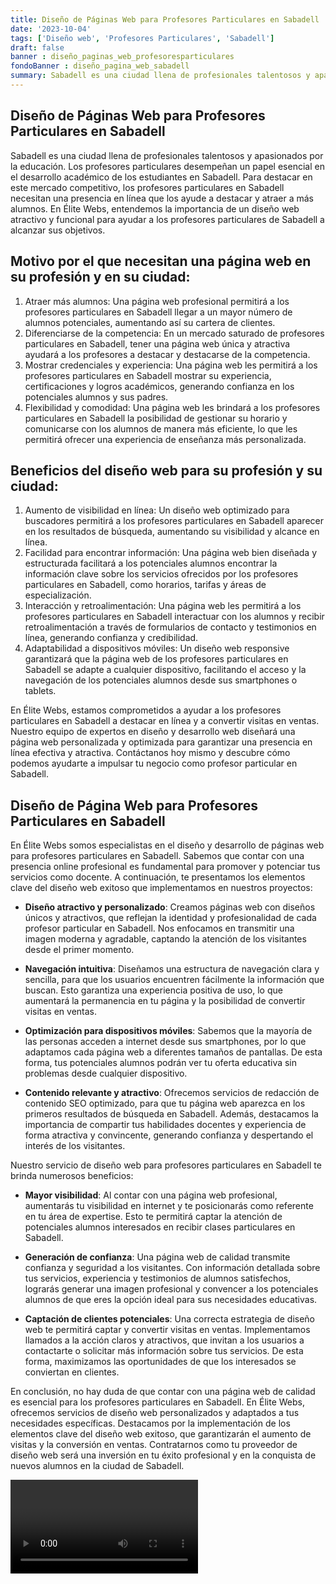 ```yaml
---
title: Diseño de Páginas Web para Profesores Particulares en Sabadell
date: '2023-10-04'
tags: ['Diseño web', 'Profesores Particulares', 'Sabadell']
draft: false
banner : diseño_paginas_web_profesoresparticulares
fondoBanner : diseño_pagina_web_sabadell
summary: Sabadell es una ciudad llena de profesionales talentosos y apasionados por la educación. Los profesores particulares desempeñan un papel esencial en el desarrollo académico de los estudiantes en Sabadell. Para destacar en este mercado competitivo, los profesores particulares en Sabadell necesitan una presencia en línea que los ayude a destacar y atraer a más alumnos. En Élite Webs, entendemos la importancia de un diseño web atractivo y funcional para ayudar a los profesores particulares de Sabadell a alcanzar sus objetivos.
---
```


## Diseño de Páginas Web para Profesores Particulares en Sabadell

Sabadell es una ciudad llena de profesionales talentosos y apasionados por la educación. Los profesores particulares desempeñan un papel esencial en el desarrollo académico de los estudiantes en Sabadell. Para destacar en este mercado competitivo, los profesores particulares en Sabadell necesitan una presencia en línea que los ayude a destacar y atraer a más alumnos. En Élite Webs, entendemos la importancia de un diseño web atractivo y funcional para ayudar a los profesores particulares de Sabadell a alcanzar sus objetivos.

## Motivo por el que necesitan una página web en su profesión y en su ciudad:

1. Atraer más alumnos: Una página web profesional permitirá a los profesores particulares en Sabadell llegar a un mayor número de alumnos potenciales, aumentando así su cartera de clientes.
2. Diferenciarse de la competencia: En un mercado saturado de profesores particulares en Sabadell, tener una página web única y atractiva ayudará a los profesores a destacar y destacarse de la competencia.
3. Mostrar credenciales y experiencia: Una página web les permitirá a los profesores particulares en Sabadell mostrar su experiencia, certificaciones y logros académicos, generando confianza en los potenciales alumnos y sus padres.
4. Flexibilidad y comodidad: Una página web les brindará a los profesores particulares en Sabadell la posibilidad de gestionar su horario y comunicarse con los alumnos de manera más eficiente, lo que les permitirá ofrecer una experiencia de enseñanza más personalizada.

## Beneficios del diseño web para su profesión y su ciudad:

1. Aumento de visibilidad en línea: Un diseño web optimizado para buscadores permitirá a los profesores particulares en Sabadell aparecer en los resultados de búsqueda, aumentando su visibilidad y alcance en línea.
2. Facilidad para encontrar información: Una página web bien diseñada y estructurada facilitará a los potenciales alumnos encontrar la información clave sobre los servicios ofrecidos por los profesores particulares en Sabadell, como horarios, tarifas y áreas de especialización.
3. Interacción y retroalimentación: Una página web les permitirá a los profesores particulares en Sabadell interactuar con los alumnos y recibir retroalimentación a través de formularios de contacto y testimonios en línea, generando confianza y credibilidad.
4. Adaptabilidad a dispositivos móviles: Un diseño web responsive garantizará que la página web de los profesores particulares en Sabadell se adapte a cualquier dispositivo, facilitando el acceso y la navegación de los potenciales alumnos desde sus smartphones o tablets.

En Élite Webs, estamos comprometidos a ayudar a los profesores particulares en Sabadell a destacar en línea y a convertir visitas en ventas. Nuestro equipo de expertos en diseño y desarrollo web diseñará una página web personalizada y optimizada para garantizar una presencia en línea efectiva y atractiva. Contáctanos hoy mismo y descubre cómo podemos ayudarte a impulsar tu negocio como profesor particular en Sabadell.

<GifSeo />

<Cta />

## Diseño de Página Web para Profesores Particulares en Sabadell

En Élite Webs somos especialistas en el diseño y desarrollo de páginas web para profesores particulares en Sabadell. Sabemos que contar con una presencia online profesional es fundamental para promover y potenciar tus servicios como docente. A continuación, te presentamos los elementos clave del diseño web exitoso que implementamos en nuestros proyectos:

- **Diseño atractivo y personalizado**: Creamos páginas web con diseños únicos y atractivos, que reflejan la identidad y profesionalidad de cada profesor particular en Sabadell. Nos enfocamos en transmitir una imagen moderna y agradable, captando la atención de los visitantes desde el primer momento.

- **Navegación intuitiva**: Diseñamos una estructura de navegación clara y sencilla, para que los usuarios encuentren fácilmente la información que buscan. Esto garantiza una experiencia positiva de uso, lo que aumentará la permanencia en tu página y la posibilidad de convertir visitas en ventas.

- **Optimización para dispositivos móviles**: Sabemos que la mayoría de las personas acceden a internet desde sus smartphones, por lo que adaptamos cada página web a diferentes tamaños de pantallas. De esta forma, tus potenciales alumnos podrán ver tu oferta educativa sin problemas desde cualquier dispositivo.

- **Contenido relevante y atractivo**: Ofrecemos servicios de redacción de contenido SEO optimizado, para que tu página web aparezca en los primeros resultados de búsqueda en Sabadell. Además, destacamos la importancia de compartir tus habilidades docentes y experiencia de forma atractiva y convincente, generando confianza y despertando el interés de los visitantes.

Nuestro servicio de diseño web para profesores particulares en Sabadell te brinda numerosos beneficios:

- **Mayor visibilidad**: Al contar con una página web profesional, aumentarás tu visibilidad en internet y te posicionarás como referente en tu área de expertise. Esto te permitirá captar la atención de potenciales alumnos interesados en recibir clases particulares en Sabadell.

- **Generación de confianza**: Una página web de calidad transmite confianza y seguridad a los visitantes. Con información detallada sobre tus servicios, experiencia y testimonios de alumnos satisfechos, lograrás generar una imagen profesional y convencer a los potenciales alumnos de que eres la opción ideal para sus necesidades educativas.

- **Captación de clientes potenciales**: Una correcta estrategia de diseño web te permitirá captar y convertir visitas en ventas. Implementamos llamados a la acción claros y atractivos, que invitan a los usuarios a contactarte o solicitar más información sobre tus servicios. De esta forma, maximizamos las oportunidades de que los interesados se conviertan en clientes.

En conclusión, no hay duda de que contar con una página web de calidad es esencial para los profesores particulares en Sabadell. En Élite Webs, ofrecemos servicios de diseño web personalizados y adaptados a tus necesidades específicas. Destacamos por la implementación de los elementos clave del diseño web exitoso, que garantizarán el aumento de visitas y la conversión en ventas. Contratarnos como tu proveedor de diseño web será una inversión en tu éxito profesional y en la conquista de nuevos alumnos en la ciudad de Sabadell.

<Video />

<CtaBot job='Profesores Particulares' city='Sabadell'/>

<Gmaps query='Sabadell+españa+maps' />